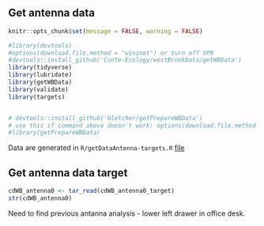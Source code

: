 ## Get antenna data

```r
knitr::opts_chunk$set(message = FALSE, warning = FALSE)
```

```r
#library(devtools)
#options(download.file.method = "wininet") or turn off VPN
#devtools::install_github('Conte-Ecology/westBrookData/getWBData')
library(tidyverse)
library(lubridate)
library(getWBData)
library(validate)
library(targets)


# devtools::install_github('bletcher/getPrepareWBData')
# use this if command above doesn't work: options(download.file.method = "wininet")
#library(getPrepareWBData)
```
Data are generated in `R/getDataAntenna-targets.R` [file](https://github.com/bletcher/wbBook_quarto_targets/blob/main/R/getDataAntenna_targets.R)  


## Get antenna data target

```r

cdWB_antenna0 <- tar_read(cdWB_antenna0_target)
str(cdWB_antenna0)

```
 Need to find previous antanna analysis - lower left drawer in office desk.
